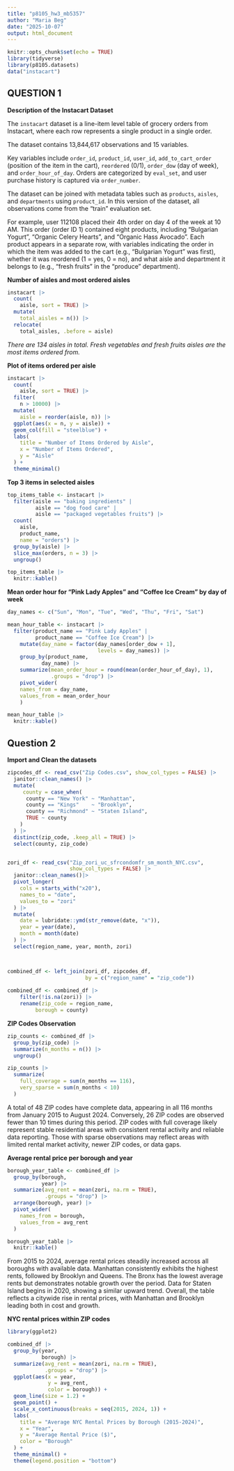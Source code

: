 ```yaml
---
title: "p8105_hw3_mb5357"
author: "Maria Beg"
date: "2025-10-07"
output: html_document
---
```


```r
knitr::opts_chunk$set(echo = TRUE)
library(tidyverse)
library(p8105.datasets)
data("instacart")
```

## QUESTION 1

**Description of the Instacart Dataset**

The `instacart` dataset is a line-item level table of grocery orders from Instacart, where each row represents a single product in a single order.

The dataset contains 13,844,617 observations and 15 variables. 

Key variables include `order_id`, `product_id`, `user_id`, `add_to_cart_order` (position of the item in the cart), `reordered` (0/1), `order_dow` (day of week), and `order_hour_of_day`. Orders are categorized by `eval_set`, and user purchase history is captured via `order_number`. 

The dataset can be joined with metadata tables such as `products`, `aisles`, and `departments` using `product_id`. In this version of the dataset, all observations come from the "train" evaluation set. 

For example, user 112108 placed their 4th order on day 4 of the week at 10 AM. This order (order ID 1) contained eight products, including "Bulgarian Yogurt", "Organic Celery Hearts", and "Organic Hass Avocado". Each product appears in a separate row, with variables indicating the order in which the item was added to the cart (e.g., "Bulgarian Yogurt" was first), whether it was reordered (1 = yes, 0 = no), and what aisle and department it belongs to (e.g., "fresh fruits" in the "produce" department).


**Number of aisles and most ordered aisles**

```r

instacart |> 
  count(
    aisle, sort = TRUE) |>
  mutate(
    total_aisles = n()) |>
  relocate(
    total_aisles, .before = aisle)

```

*There are 134 aisles in total. Fresh vegetables and fresh fruits aisles are the most items ordered from.*


**Plot of items ordered per aisle**

```r

instacart |>
  count(
    aisle, sort = TRUE) |>
  filter(
    n > 10000) |>
  mutate(
    aisle = reorder(aisle, n)) |>
  ggplot(aes(x = n, y = aisle)) +
  geom_col(fill = "steelblue") +
  labs(
    title = "Number of Items Ordered by Aisle",
    x = "Number of Items Ordered",
    y = "Aisle"
  ) +
  theme_minimal()

```


**Top 3 items in selected aisles**

```r

top_items_table <- instacart |>
  filter(aisle == "baking ingredients" | 
         aisle == "dog food care" | 
         aisle == "packaged vegetables fruits") |>
  count(
    aisle, 
    product_name, 
    name = "orders") |> 
  group_by(aisle) |> 
  slice_max(orders, n = 3) |> 
  ungroup()

top_items_table |> 
  knitr::kable()

```


**Mean order hour for "Pink Lady Apples" and "Coffee Ice Cream" by day of week**

```r

day_names <- c("Sun", "Mon", "Tue", "Wed", "Thu", "Fri", "Sat")

mean_hour_table <- instacart |>
  filter(product_name == "Pink Lady Apples" | 
         product_name == "Coffee Ice Cream") |>
    mutate(day_name = factor(day_names[order_dow + 1], 
                             levels = day_names)) |>
    group_by(product_name, 
           day_name) |>
    summarize(mean_order_hour = round(mean(order_hour_of_day), 1), 
              .groups = "drop") |>
    pivot_wider(
    names_from = day_name,
    values_from = mean_order_hour
    )

mean_hour_table |> 
  knitr::kable()

```


## Question 2

**Import and Clean the datasets**

```r

zipcodes_df <- read_csv("Zip Codes.csv", show_col_types = FALSE) |>
  janitor::clean_names() |>
  mutate(
     county = case_when(
      county == "New York" ~ "Manhattan",
      county == "Kings"    ~ "Brooklyn",
      county == "Richmond" ~ "Staten Island",
      TRUE ~ county
    )
  ) |>
  distinct(zip_code, .keep_all = TRUE) |>
  select(county, zip_code)


zori_df <- read_csv("Zip_zori_uc_sfrcondomfr_sm_month_NYC.csv", 
                    show_col_types = FALSE) |>
  janitor::clean_names()|>
  pivot_longer(
    cols = starts_with("x20"), 
    names_to = "date", 
    values_to = "zori"
  ) |>
  mutate(
    date = lubridate::ymd(str_remove(date, "x")),
    year = year(date),
    month = month(date)
  ) |>
  select(region_name, year, month, zori)



combined_df <- left_join(zori_df, zipcodes_df, 
                         by = c("region_name" = "zip_code"))
  
combined_df <- combined_df |>
    filter(!is.na(zori)) |>
    rename(zip_code = region_name,
         borough = county)

```


**ZIP Codes Observation**

```r

zip_counts <- combined_df |>
  group_by(zip_code) |>
  summarize(n_months = n()) |>
  ungroup()

zip_counts |>
  summarize(
    full_coverage = sum(n_months == 116),
    very_sparse = sum(n_months < 10)
  )

```

A total of 48 ZIP codes have complete data, appearing in all 116 months from January 2015 to August 2024. Conversely, 26 ZIP codes are observed fewer than 10 times during this period. ZIP codes with full coverage likely represent stable residential areas with consistent rental activity and reliable data reporting. Those with sparse observations may reflect areas with limited rental market activity, newer ZIP codes, or data gaps.


**Average rental price per borough and year**

```r

borough_year_table <- combined_df |>
  group_by(borough,
           year) |>
  summarize(avg_rent = mean(zori, na.rm = TRUE), 
            .groups = "drop") |>
  arrange(borough, year) |>
  pivot_wider(
    names_from = borough,
    values_from = avg_rent
  )

borough_year_table |> 
  knitr::kable()

```

From 2015 to 2024, average rental prices steadily increased across all boroughs with available data. Manhattan consistently exhibits the highest rents, followed by Brooklyn and Queens. The Bronx has the lowest average rents but demonstrates notable growth over the period. Data for Staten Island begins in 2020, showing a similar upward trend. Overall, the table reflects a citywide rise in rental prices, with Manhattan and Brooklyn leading both in cost and growth.


**NYC rental prices within ZIP codes**

```r

library(ggplot2)

combined_df |>
  group_by(year, 
           borough) |>
  summarize(avg_rent = mean(zori, na.rm = TRUE), 
            .groups = "drop") |>
  ggplot(aes(x = year, 
             y = avg_rent, 
             color = borough)) +
  geom_line(size = 1.2) +
  geom_point() +
  scale_x_continuous(breaks = seq(2015, 2024, 1)) +
  labs(
    title = "Average NYC Rental Prices by Borough (2015-2024)",
    x = "Year",
    y = "Average Rental Price ($)",
    color = "Borough"
  ) +
  theme_minimal() +
  theme(legend.position = "bottom")


```

